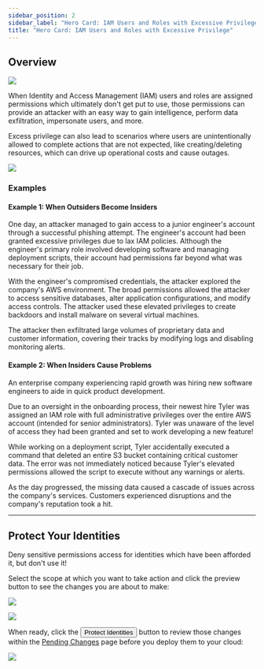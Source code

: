```yaml
---
sidebar_position: 2
sidebar_label: "Hero Card: IAM Users and Roles with Excessive Privilege"
title: "Hero Card: IAM Users and Roles with Excessive Privilege"
---
```



## Overview

<img className="noborder" src="/svg/cpf/intro-to-services/excess-priv-iam.svg"></img>

When Identity and Access Management (IAM) users and roles are assigned permissions which ultimately don't get put to use, those permissions can provide an attacker with an easy way to gain intelligence, perform data exfiltration, impersonate users, and more.  

Excess privilege can also lead to scenarios where users are unintentionally allowed to complete actions that are not expected, like creating/deleting resources, which can drive up operational costs and cause outages.

<img src="/img/cpf/permissions-firewall/services/hero-cards/405CAE04-B807-409E-A20A-2480574D8DBE.png"></img>

### Examples

<div className="tabwrapper">
<Tabs>
<TabItem value="Example 1: When Outsiders Become Insiders" label="Example 1: When Outsiders Become Insiders"> 
<h4 className="tabheader hiddenheader">Example 1: When Outsiders Become Insiders</h4>

One day, an attacker managed to gain access to a junior engineer's account through a successful phishing attempt. The engineer's account had been granted excessive privileges due to lax IAM policies. Although the engineer's primary role involved developing software and managing deployment scripts, their account had permissions far beyond what was necessary for their job.

With the engineer's compromised credentials, the attacker explored the company's AWS environment. The broad permissions allowed the attacker to access sensitive databases, alter application configurations, and modify access controls. The attacker used these elevated privileges to create backdoors and install malware on several virtual machines.

The attacker then exfiltrated large volumes of proprietary data and customer information, covering their tracks by modifying logs and disabling monitoring alerts. 

</TabItem>
<TabItem value="Example 2: When Insiders Cause Problems" label="Example 2: When Insiders Cause Problems"> 
<h4 className="tabheader hiddenheader">Example 2: When Insiders Cause Problems</h4>

An enterprise company experiencing rapid growth was hiring new software engineers to aide in quick product development. 

Due to an oversight in the onboarding process, their newest hire Tyler was assigned an IAM role with full administrative privileges over the entire AWS account (intended for senior administrators). Tyler was unaware of the level of access they had been granted and set to work developing a new feature!

While working on a deployment script, Tyler accidentally executed a command that deleted an entire S3 bucket containing critical customer data. The error was not immediately noticed because Tyler's elevated permissions allowed the script to execute without any warnings or alerts.

As the day progressed, the missing data caused a cascade of issues across the company's services. Customers experienced disruptions and the company's reputation took a hit. 

</TabItem>
</Tabs>
</div>

---

## Protect Your Identities 

Deny sensitive permissions access for identities which have been afforded it, but don't use it! 

Select the scope at which you want to take action and click the preview button to see the changes you are about to make:

<img src="/img/cpf/permissions-firewall/services/hero-cards/35387236-F864-45F2-8701-31E450465EB7.png"></img>

<img src="/img/cpf/permissions-firewall/services/hero-cards/AAE856AC-CC0C-45A0-B8DD-A189A51EB870.png"></img>

When ready, click the <button className="cpfgreenbutton">Protect Identities</button> button to review those changes within the <a href="/cpf/permissions-firewall/pending-changes/pending-changes-intro">Pending Changes</a> page before you deploy them to your cloud:

<img src="/img/cpf/permissions-firewall/services/hero-cards/A99A34B8-568E-4E86-8251-ABF1DF1F934B.png"></img>